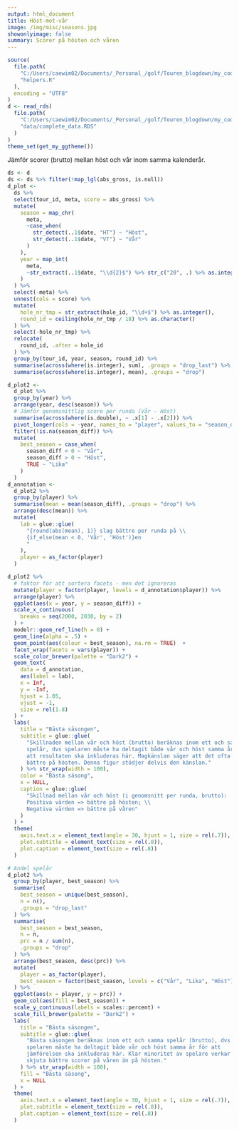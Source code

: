---
output: html_document  
title: Höst-mot-vår  
image: /img/misc/seasons.jpg  
showonlyimage: false  
summary: Scorer på hösten och våren
---
```{r setup, include=FALSE}
source(
  file.path(
    "C:/Users/caewim02/Documents/_Personal_/golf/Touren_blogdown/my_code",
    "helpers.R"
  ),
  encoding = "UTF8"
)
d <- read_rds(
  file.path(
    "C:/Users/caewim02/Documents/_Personal_/golf/Touren_blogdown/my_code",
    "data/complete_data.RDS"
  )  
)
theme_set(get_my_ggtheme())
```


Jämför scorer (brutto) mellan höst och vår inom samma kalenderår.

```{r, echo=FALSE, fig.height=6, out.width="100%"}
ds <- d
ds <- ds %>% filter(!map_lgl(abs_gross, is.null))
d_plot <-
  ds %>%
  select(tour_id, meta, score = abs_gross) %>%
  mutate(
    season = map_chr(
      meta,
      ~case_when(
        str_detect(..1$date, "HT") ~ "Höst",
        str_detect(..1$date, "VT") ~ "Vår"
      )
    ),
    year = map_int(
      meta,
      ~str_extract(..1$date, "\\d{2}$") %>% str_c("20", .) %>% as.integer()
    )
  ) %>%
  select(-meta) %>%
  unnest(cols = score) %>%
  mutate(
    hole_nr_tmp = str_extract(hole_id, "\\d+$") %>% as.integer(),
    round_id = ceiling(hole_nr_tmp / 18) %>% as.character()
  ) %>%
  select(-hole_nr_tmp) %>%
  relocate(
    round_id, .after = hole_id
  ) %>%
  group_by(tour_id, year, season, round_id) %>%
  summarise(across(where(is.integer), sum), .groups = "drop_last") %>%
  summarise(across(where(is.integer), mean), .groups = "drop")

d_plot2 <-
  d_plot %>%
  group_by(year) %>%
  arrange(year, desc(season)) %>%
  # Jämför genomsnittlig score per runda (Vår - Höst)
  summarise(across(where(is.double), ~ .x[1] - .x[2])) %>%
  pivot_longer(cols = -year, names_to = "player", values_to = "season_diff") %>%
  filter(!is.na(season_diff)) %>%
  mutate(
    best_season = case_when(
      season_diff < 0 ~ "Vår",
      season_diff > 0 ~ "Höst",
      TRUE ~ "Lika"
    )
  )
d_annotation <-
  d_plot2 %>%
  group_by(player) %>%
  summarise(mean = mean(season_diff), .groups = "drop") %>%
  arrange(desc(mean)) %>%
  mutate(
    lab = glue::glue(
      "{round(abs(mean), 1)} slag bättre per runda på \\
      {if_else(mean < 0, 'Vår', 'Höst')}en
      "
    ),
    player = as_factor(player)
  )

d_plot2 %>%
  # faktor för att sortera facets - men det ignoreras
  mutate(player = factor(player, levels = d_annotation$player)) %>%
  arrange(player) %>%
  ggplot(aes(x = year, y = season_diff)) +
  scale_x_continuous(
    breaks = seq(2000, 2030, by = 2)
  ) +
  modelr::geom_ref_line(h = 0) +
  geom_line(alpha = .5) +
  geom_point(aes(colour = best_season), na.rm = TRUE)  +
  facet_wrap(facets = vars(player)) +
  scale_color_brewer(palette = "Dark2") +
  geom_text(
    data = d_annotation,
    aes(label = lab),
    x = Inf,
    y = -Inf,
    hjust = 1.05,
    vjust = -1,
    size = rel(1.8)
  ) +
  labs(
    title = "Bästa säsongen",
    subtitle = glue::glue(
      "Skillnaden mellan vår och höst (brutto) beräknas inom ett och samma
      spelår, dvs spelaren måste ha deltagit både vår och höst samma år för
      att resultaten ska inkluderas här. Magkänslan säger att det ofta går
      bättre på hösten. Denna figur stödjer delvis den känslan."
    ) %>% str_wrap(width = 100),
    color = "Bästa säsong",
    x = NULL,
    caption = glue::glue(
      "Skillnad mellan vår och höst (i genomsnitt per runda, brutto):
      Positiva värden => bättre på hösten; \\
      Negativa värden => bättre på våren"
    )
  ) + 
  theme(
    axis.text.x = element_text(angle = 30, hjust = 1, size = rel(.7)), 
    plot.subtitle = element_text(size = rel(.8)),
    plot.caption = element_text(size = rel(.8))
  )
```


```{r, echo=FALSE, fig.height=5, out.width="100%"}
# Andel spelår
d_plot2 %>%
  group_by(player, best_season) %>%
  summarise(
    best_season = unique(best_season),
    n = n(),
    .groups = "drop_last"
  ) %>%
  summarise(
    best_season = best_season,
    n = n,
    prc = n / sum(n),
    .groups = "drop"
  ) %>%
  arrange(best_season, desc(prc)) %>%
  mutate(
    player = as_factor(player),
    best_season = factor(best_season, levels = c("Vår", "Lika", "Höst"))
  ) %>%
  ggplot(aes(x = player, y = prc)) +
  geom_col(aes(fill = best_season)) +
  scale_y_continuous(labels = scales::percent) +
  scale_fill_brewer(palette = "Dark2") +
  labs(
    title = "Bästa säsongen",
    subtitle = glue::glue(
      "Bästa säsongen beräknas inom ett och samma spelår (brutto), dvs
      spelaren måste ha deltagit både vår och höst samma år för att
      jämförelsen ska inkluderas här. Klar minoritet av spelare verkar
      skjuta bättre scorer på våren än på hösten."
    ) %>% str_wrap(width = 100),
    fill = "Bästa säsong",
    x = NULL
  ) + 
  theme(
    axis.text.x = element_text(angle = 30, hjust = 1, size = rel(.7)), 
    plot.subtitle = element_text(size = rel(.8)),
    plot.caption = element_text(size = rel(.8))
  )

```



